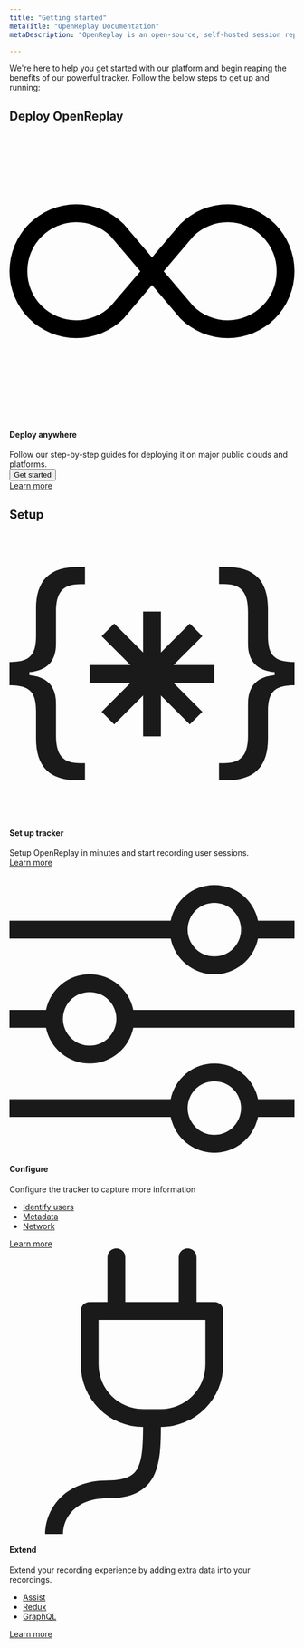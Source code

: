 ```yaml
---
title: "Getting started"
metaTitle: "OpenReplay Documentation"
metaDescription: "OpenReplay is an open-source, self-hosted session replay stack that let’s you see what users do on your web app, helping you troubleshoot issues faster."

---
```


We're here to help you get started with our platform and begin reaping the benefits of our powerful tracker. Follow the below steps to get up and running:

## Deploy OpenReplay
<div class="col-span-12 card">
   <div class="relative border text-left">
      <div class="relative flex flex-col gap-6">
         <div class="flex items-center gap-3">
            <div class="shrink-0 theme-icon w-8 h-8 flex items-center justify-center rounded">
               <svg xmlns="http://www.w3.org/2000/svg" fill="var(--theme-accent-full)" class="bi bi-infinity" viewBox="0 0 16 16">
                  <path d="M5.68 5.792 7.345 7.75 5.681 9.708a2.75 2.75 0 1 1 0-3.916ZM8 6.978 6.416 5.113l-.014-.015a3.75 3.75 0 1 0 0 5.304l.014-.015L8 8.522l1.584 1.865.014.015a3.75 3.75 0 1 0 0-5.304l-.014.015L8 6.978Zm.656.772 1.663-1.958a2.75 2.75 0 1 1 0 3.916L8.656 7.75Z"/>
               </svg>
            </div>
            <h4>Deploy anywhere</h4>
         </div>
         <span class="flex-grow">Follow our step-by-step guides for deploying it on major public clouds and platforms.</span>
      </div>
      <div class="mt-6">
         <div class="hidden">
            <button class="relative inline-flex items-center space-x-2 text-center rounded px-3 py-2" type="button">
            <span class="truncate">Get started</span>
            </button>
         </div>
         <div class="grid grid-cols-2 md:grid-cols-4 gap-3 md:gap-4">
            <IconText url="/deployment/deploy-aws" title="AWS" />
            <IconText url="/deployment/deploy-azure" title="Azure" />
            <IconText url="/deployment/deploy-gcp" title="GCP" />
            <IconText url="/deployment/deploy-digitalocean" title="Digital Ocean" />
         </div>
      </div>
      <div class="flex justify-start mt-5">
         <a class="block text-center w-fit learn-more" href="/deployment/"> Learn more </a>
    </div>
   </div>
</div>


## Setup
<div class="grid grid-cols-1 md:grid-cols-3 gap-3">
   <div class="card">
      <div class="relative border text-left col-span-4">
         <div class="relative flex flex-col gap-6">
            <div class="flex items-center gap-3">
               <div class="shrink-0 theme-icon w-8 h-8 flex items-center justify-center rounded">
                  <svg xmlns="http://www.w3.org/2000/svg"  fill="currentColor" class="bi bi-braces-asterisk" viewBox="0 0 16 16">
  <path fill-rule="evenodd" d="M1.114 8.063V7.9c1.005-.102 1.497-.615 1.497-1.6V4.503c0-1.094.39-1.538 1.354-1.538h.273V2h-.376C2.25 2 1.49 2.759 1.49 4.352v1.524c0 1.094-.376 1.456-1.49 1.456v1.299c1.114 0 1.49.362 1.49 1.456v1.524c0 1.593.759 2.352 2.372 2.352h.376v-.964h-.273c-.964 0-1.354-.444-1.354-1.538V9.663c0-.984-.492-1.497-1.497-1.6ZM14.886 7.9v.164c-1.005.103-1.497.616-1.497 1.6v1.798c0 1.094-.39 1.538-1.354 1.538h-.273v.964h.376c1.613 0 2.372-.759 2.372-2.352v-1.524c0-1.094.376-1.456 1.49-1.456v-1.3c-1.114 0-1.49-.362-1.49-1.456V4.352C14.51 2.759 13.75 2 12.138 2h-.376v.964h.273c.964 0 1.354.444 1.354 1.538V6.3c0 .984.492 1.497 1.497 1.6ZM7.5 11.5V9.207l-1.621 1.621-.707-.707L6.792 8.5H4.5v-1h2.293L5.172 5.879l.707-.707L7.5 6.792V4.5h1v2.293l1.621-1.621.707.707L9.208 7.5H11.5v1H9.207l1.621 1.621-.707.707L8.5 9.208V11.5h-1Z"/>
</svg>
               </div>
               <h4>Set up tracker</h4>
            </div>
            <span class="text-sm flex-grow">Setup OpenReplay in minutes and start recording user sessions.</span>
         </div>
         <div class="mt-6">
            <div class="grid grid-cols-1 md:grid-cols-1 gap-3 md:gap-4">
            	<IconText url="/ios-sdk/init" title="iOS (Beta)" />
               <IconText url="/rn-sdk/init" title="React-Native (iOS)(Beta)" />
               <IconText url="/using-or/snippet" title="JS Snippet" />
               <IconText url="/using-or/react" title="React" />
               <IconText url="/using-or/vue" title="Vue" />
               <IconText url="/using-or/angular" title="Angular" />
               <IconText url="/using-or/next" title="NextJS" />
            </div>
         </div>
         <div class="flex justify-start mt-5">
            <a class="block text-center w-fit learn-more" href="/using-or/">
               Learn more
               </a>
         </div>
      </div>
   </div>
   <div class="card">
      <div class="relative border text-left col-span-4">
         <div class="relative flex flex-col gap-6">
            <div class="flex items-center gap-3">
               <div class="shrink-0 theme-icon w-8 h-8 flex items-center justify-center rounded">
                 <svg xmlns="http://www.w3.org/2000/svg"  fill="currentColor" class="bi bi-sliders" viewBox="0 0 16 16">
  <path fill-rule="evenodd" d="M11.5 2a1.5 1.5 0 1 0 0 3 1.5 1.5 0 0 0 0-3zM9.05 3a2.5 2.5 0 0 1 4.9 0H16v1h-2.05a2.5 2.5 0 0 1-4.9 0H0V3h9.05zM4.5 7a1.5 1.5 0 1 0 0 3 1.5 1.5 0 0 0 0-3zM2.05 8a2.5 2.5 0 0 1 4.9 0H16v1H6.95a2.5 2.5 0 0 1-4.9 0H0V8h2.05zm9.45 4a1.5 1.5 0 1 0 0 3 1.5 1.5 0 0 0 0-3zm-2.45 1a2.5 2.5 0 0 1 4.9 0H16v1h-2.05a2.5 2.5 0 0 1-4.9 0H0v-1h9.05z"/>
</svg>
               </div>
               <h4>Configure</h4>
            </div>
            <span class="text-sm flex-grow">Configure the tracker to capture more information</span>
         </div>
         <div class="mt-6">
            <div class="grid grid-cols-1 md:grid-cols-1 gap-3 md:gap-4">
               <ul class="list-none ml-0 pl-0">
                  <li>
                     <a href="/installation/identify-user">Identify users</a>
                  </li>
                  <li>
                     <a href="/installation/metadata">Metadata</a>
                  </li>
                  <li>
                     <a href="/installation/network-options">Network</a>
                  </li>
               </ul>
            </div>
         </div>
         <div class="flex justify-start mt-5">
            <a class="block text-center w-fit learn-more" href="/installation/">
               Learn more
               </a>
         </div>
      </div>
   </div>
<div class="card">
      <div class="relative border text-left col-span-4">
         <div class="relative flex flex-col gap-6">
            <div class="flex items-center gap-3">
               <div class="shrink-0 theme-icon w-8 h-8 flex items-center justify-center rounded">
                  <svg xmlns="http://www.w3.org/2000/svg"   fill="currentColor" class="bi bi-plug" viewBox="0 0 16 16">
  <path d="M6 0a.5.5 0 0 1 .5.5V3h3V.5a.5.5 0 0 1 1 0V3h1a.5.5 0 0 1 .5.5v3A3.5 3.5 0 0 1 8.5 10c-.002.434-.01.845-.04 1.22-.041.514-.126 1.003-.317 1.424a2.083 2.083 0 0 1-.97 1.028C6.725 13.9 6.169 14 5.5 14c-.998 0-1.61.33-1.974.718A1.922 1.922 0 0 0 3 16H2c0-.616.232-1.367.797-1.968C3.374 13.42 4.261 13 5.5 13c.581 0 .962-.088 1.218-.219.241-.123.4-.3.514-.55.121-.266.193-.621.23-1.09.027-.34.035-.718.037-1.141A3.5 3.5 0 0 1 4 6.5v-3a.5.5 0 0 1 .5-.5h1V.5A.5.5 0 0 1 6 0zM5 4v2.5A2.5 2.5 0 0 0 7.5 9h1A2.5 2.5 0 0 0 11 6.5V4H5z"/>
</svg>
               </div>
               <h4>Extend</h4>
            </div>
            <span class="text-sm flex-grow">Extend your recording experience by adding extra data into your recordings.</span>
         </div>
         <div class="mt-6">
            <div class="grid grid-cols-1 md:grid-cols-1 gap-3 md:gap-4">
               <ul class="list-none ml-0 pl-0">
                  <li>
                     <a href="/plugins/assist">Assist</a>
                  </li>
                  <li>
                     <a href="/plugins/redux">Redux</a>
                  </li>
                  <li>
                     <a href="/plugins/graphql">GraphQL</a>
                  </li>
               </ul>
            </div>
         </div>
         <div class="flex justify-start mt-5">
            <a class="block text-center w-fit learn-more" href="/plugins/">
               Learn more
               </a>
         </div>
      </div>
   </div>
</div>
